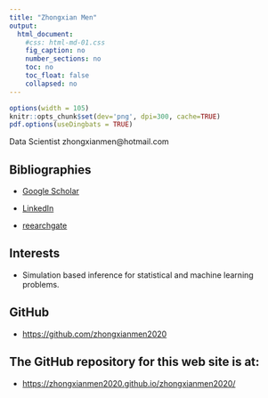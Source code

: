 ```yaml
---
title: "Zhongxian Men"
output:
  html_document:
    #css: html-md-01.css
    fig_caption: no
    number_sections: no
    toc: no
    toc_float: false
    collapsed: no
---
```


```r
options(width = 105)
knitr::opts_chunk$set(dev='png', dpi=300, cache=TRUE)
pdf.options(useDingbats = TRUE)
```

Data Scientist
zhongxianmen@hotmail.com

## Bibliographies

* [Google Scholar](https://scholar.google.com/citations?user=fxgQUPsAAAAJ&hl=en)

* [LinkedIn](https://www.linkedin.com/in/zhongxian-men-ph-d-1a671729/)

* [reearchgate](https://www.researchgate.net/profile/Zhongxian-Men) 


## Interests
* Simulation based inference for statistical and machine learning problems.

## GitHub
* [https://github.com/zhongxianmen2020](https://github.com/zhongxianmen2020)

## The GitHub repository for this web site is at:
* [https://zhongxianmen2020.github.io/zhongxianmen2020/](https://zhongxianmen2020.github.io/zhongxianmen2020/)




